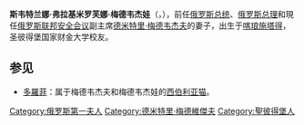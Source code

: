 {{noteTA
|1=zh-cn:梅德韦杰;zh-tw:梅德維傑; zh-hk:梅德韋傑;
|2=zh-cn:弗拉基米罗芙娜;zh-hk:弗拉迪米羅芙娜;zh-tw:佛拉迪米羅芙娜;
|3=zh-cn:斯韦特兰娜;zh-tw:史薇特蘭娜;zh-hant:斯韋特蘭娜;
|4=zh-tw:迪米悌;zh-hans:德米特里;zh-hant:德米特里;
}}

{{Eastern Slavic name|Vladimirovna|Medvedeva}}
{{Infobox First Lady
|name           = S·F·梅德韦杰娃<br><small>Светлана Медведева</small>
|image          = Svetlana Medvedeva Portrait2.jpg
|alt            = 
|office         = [[俄罗斯总理|俄罗斯联邦第二夫人]]
|term_label     = 职位设立
|term_start = 2012年5月8日
|term_end       = 2020年1月16日
|primeminister = [[德米特里·梅德韦杰夫|德米特里·梅德韦杰夫]]
|predecessor    = [[柳德米拉·普京娜|柳德米拉·普京娜]]
|successor      = 
|office2        = [[俄罗斯总统|俄罗斯联邦第一夫人]]
|term_label2    = 角色确立
|term_start2    = 2008年5月7日
|term_end2      =2012年5月7日
|president2     = 
|predecessor2   = [[柳德米拉·普京娜|柳德米拉·普京娜]]
|successor2     = [[柳德米拉·普京娜|柳德米拉·普京娜]]
|birth_date     = {{Birth date and age|df=yes|1965|3|15}}
|birth_place    = {{USSR}}[[列宁格勒|列宁格勒]][[喀琅施塔得|喀琅施塔得]]
|birthname      = Svetlana Vladimirovna Linnik
|death_date     =
|death_place    =
|nationality    = {{flag|俄罗斯}}
|party          = 
|spouse         = {{marriage|[[德米特里·梅德韦杰夫|德米特里·梅德韦杰夫]]|1993}}
|relations      =
|children       = 一子
|residence      = 	
|alma_mater     = 圣彼得堡国立经济与金融大学
|profession     = Economist
|website        = 
|footnotes      =
|signature      = 
}}

'''斯韦特兰娜·弗拉基米罗芙娜·梅德韦杰娃'''（{{lang-ru|Светлана Владимировна Медведева}}，{{bd|1965年|3月15日|catIdx=M}}），前任[[俄罗斯总统|俄罗斯总统]]、[[俄罗斯总理|俄罗斯总理]]和現任[[俄罗斯联邦安全会议|俄罗斯联邦安全会议]]副主席[[德米特里·梅德韦杰夫|德米特里·梅德韦杰夫]]的妻子，出生于[[喀琅施塔得|喀琅施塔得]]，圣彼得堡国家财金大学校友。

==参见==
* [[多羅菲|多羅菲]]：属于梅德韦杰夫和梅德韦杰娃的[[西伯利亚猫|西伯利亚猫]]。

{{俄羅斯人物小作品}}
[[Category:俄罗斯第一夫人|Category:俄罗斯第一夫人]]
[[Category:德米特里·梅德維傑夫|Category:德米特里·梅德維傑夫]]
[[Category:聖彼得堡人|Category:聖彼得堡人]]